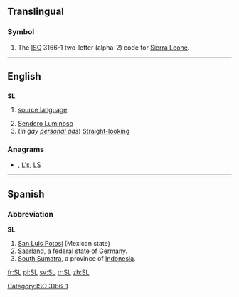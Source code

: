 {{also|.sl|s.l.}}
==Translingual==
===Symbol===
{{infl|mul|symbol}}
# The [[ISO]] 3166-1 two-letter (alpha-2) code for [[Sierra Leone]].

[[Category:ISO 3166-1]]
----
==English==

==={{initialism}}===
'''SL'''

# {{linguistics}} [[source language]]
# [[Sendero Luminoso]]
# (''in gay [[personal ad]]s'') [[straight|Straight]][[-looking]]

===Anagrams===
* {{alphagram|[[l's#English|l's]]}} , [[L's#English|L's]], [[LS#English|LS]]


----

==Spanish==

===Abbreviation===
'''SL'''

# [[San Luis Potosí]] (Mexican state)
# [[Saarland]], a federal state of [[Germany]].
# [[South Sumatra]], a province of [[Indonesia]].

[[fr:SL]]
[[pl:SL]]
[[sv:SL]]
[[tr:SL]]
[[zh:SL]]